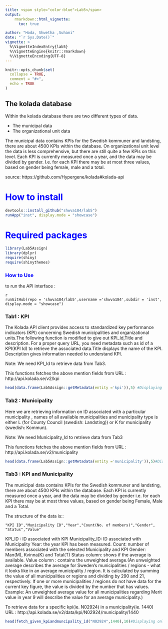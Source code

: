 ```yaml
---
title: <span style="color:blue">Lab5</span>
output: 
    rmarkdown::html_vignette:
      toc: true

author: "Hoda, Shwetha ,Suhani"
date: "`r Sys.Date()`"
vignette: >
  %\VignetteIndexEntry{lab5}
  %\VignetteEngine{knitr::rmarkdown}
  %\VignetteEncoding{UTF-8}
---
```


```r
knitr::opts_chunk$set(
  collapse = TRUE,
  comment = "#>",
  echo = TRUE
)
```
The kolada database
-------------------

Within the kolada database there are two different types of data. 

* The municipal data 
* The organizational unit data

The municipal data contains KPIs for the Swedish kommuner and
landsting, there are about 4500 KPIs within the database. On
organizational unit level the data is less comprehensive, but there
are still quite a few KPIs on this level. Each KPI is currently
measured once a year, and the data may be divided by gender. I.e. for
each KPI there may be at most three values, based on gender being
female, male and a total.

source: https://github.com/Hypergene/kolada#kolada-api

<span style="color:blue">How to install</span>
=============

```r
devtools::install_github("shwva184/lab5")
runApp("inst", display.mode = "showcase")
```

<span style="color:blue">Required packages</span>
=================

```r
library(Lab5Assign)
library(dplyr)
require(shiny)
require(shinythemes)
```
### <span style="color:blue">How to Use</span>

to run the API interface :

```
{r }
runGitHub(repo = 'shwva184/lab5',username ='shwva184',subdir = 'inst', display.mode = "showcase")

```


### Tab1 : KPI 

The Kolada API client provides access to standardized key performance indicators (KPI) concerning Swedish municipalities and organizational units.The following function is modified to give out KPI_Id,Title and description. For a proper query URL, you need metadata such as id of a KPI(KPI Id) to retrieve the associated data.Title displays the name of the KPI. Description gives information needed to understand KPI.

Note: We need KPI_Id to retrieve data from Tab3.

This functions fetches the above mention fields from URL : http://api.kolada.se/v2/kpi

```r
head(data.frame(Lab5Assign::getMetadata(entity ='kpi')),5) #Displaying only top 5 here.
```




### Tab2 : Municipality

Here we are retrieving information on ID associated with a particular municipality , names of all available municipalities and municipality type is either L (for County Council (swedish: Landsting)) or K for municipality (swedish: Kommun).

Note: We need Municipality_Id to retrieve data from Tab3

This functions fetches the above mention fields from URL : http://api.kolada.se/v2/municipality


```r
head(data.frame(Lab5Assign::getMetadata(entity ='municipality')),5)#Displaying only top 5 here.
```

### Tab3 : KPI and Municipality
The municipal data contains KPIs for the Swedish kommuner and landsting, there are about 4500 KPIs within the database. Each KPI is currently measured once a year, and the data may be divided by gender i.e. for each KPI there may be at most three values, based on gender being Female, Male and a Total.

The structure of the data is::
```
"KPI ID","Municipality ID","Year","Count(No. of members)","Gender", "Status","Value"
```
KPI_ID :  ID associated with KPI 
Municipality_ID: ID associated with Municipality
Year: the year KPI has been measured.
Count: number of members associated with the selected Municipality and KPI
Gender: Man(M), Kvinna(K) and Total(T)
Status column: shows if the average is available.
Value column : contains the unweighted average.(An unweighted average describes the average for Sweden's municipalities / regions - what it looks like in an average municipality / region. It is calculated by summing the value of all municipalities or regions and dividing by 290 and 21, respectively. If one or more municipalities / regions do not have data for the current key figure, the value is divided by the number that has values. Example: An unweighted average value for all municipalities regarding Merit value in year 9 will describe the value for an average municipality.)


To retrieve data for a specific kpi(ie. N02924) in a municipality(ie. 1440)
URL : http://api.kolada.se/v2/data/kpi/N02924/municipality/1440

```r
head(fetch_given_kpiandmuncipality_id("N02924",1440),10)#Displaying only top 10 here.
```
